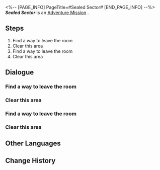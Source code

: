 <%-- [PAGE_INFO]
PageTitle=#Sealed Sector#
[END_PAGE_INFO] --%>
{{Stub|Dialogue, characters, and location(s)}}
{{Mission Infobox
|id            = 8000203
|title         = 
|image         = Mission Sealed Sector.png
|type          = Adventure
|event_name    = 
|chapter       = 
|requirements  = 
|summary       = <!--official mission summary from Fate's Atlas-->
|characters    = <!--characters that appear in this mission-->
|startLocation = <!--location as it intially appears on the mission screen-->
|world         = <!--i.e. Penacony-->
|area          = <!--i.e. A Child's Dream-->
|prev          = 
|next          = 
|exp           = 
|credits       = 
|stellarJade   = 
|other         = 
}}
'''''Sealed Sector''''' is an [[Adventure Mission]]<!--in [world]-->.

==Steps==
# Find a way to leave the room
# Clear this area
# Find a way to leave the room
# Clear this area

<!--
==Gameplay Notes==

--><!--
==Trial Character==

-->
==Dialogue==
{{Stub Dialogue}}
===Find a way to leave the room===
{{Mission Description|type=adventure|location=<!--to be added-->|The troubles caused by Silver Wolf have abated, but Leonard still looks concerned.<br />He's asking for your help to carry out a task that will improve the space station's cybersecurity and help him keep his job...}}
{{Dialogue Start}}
:{{tx}}
{{Dialogue End}}

===Clear this area===
{{Mission Description|type=adventure|location=<!--to be added-->|update|The troubles caused by Silver Wolf have abated, but Leonard still looks concerned.<br />He's asking for your help to carry out a task that will improve the space station's cybersecurity and help him keep his job...}}
{{Dialogue Start}}
:{{tx}}
{{Dialogue End}}

===Find a way to leave the room===
{{Mission Description|type=adventure|location=<!--to be added-->|update|The troubles caused by Silver Wolf have abated, but Leonard still looks concerned.<br />He's asking for your help to carry out a task that will improve the space station's cybersecurity and help him keep his job...}}
{{Dialogue Start}}
:{{tx}}
{{Dialogue End}}

===Clear this area===
{{Mission Description|type=adventure|location=<!--to be added-->|update|The troubles caused by Silver Wolf have abated, but Leonard still looks concerned.<br />He's asking for your help to carry out a task that will improve the space station's cybersecurity and help him keep his job...}}
{{Dialogue Start}}
:{{tx}}
{{Dialogue End}}

==Other Languages==
{{Other Languages
|en   = Sealed Sector
|zhs  = 封锁扇区
|zht  = 封鎖磁區
|ja   = 封鎖セクタ
|ko   = 봉쇄 섹터
|es   = Sector cerrado
|fr   = Secteur bouclé
|ru   = Изолированная зона
|th   = กวาดล้างโซนปิดผนึก
|vi   = Khu Vực Phong Tỏa
|de   = Versiegelter Sektor
|id   = Sektor Tersegel
|pt   = Setor Trancado
}}

==Change History==
{{Change History|1.1}}
